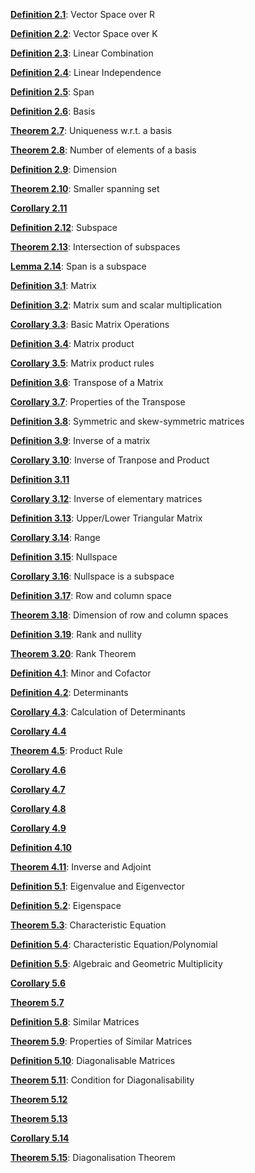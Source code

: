 \providecommand{\Pageref}[1]{\hfill p.\pageref{#1}}
 [**Definition 2.1**](#vksoverr): Vector Space over R\Pageref{vksoverr}

 [**Definition 2.2**](#vksoverk): Vector Space over K\Pageref{vksoverk}

 [**Definition 2.3**](#linear-combination): Linear Combination\Pageref{linear-combination}

 [**Definition 2.4**](#linear-independence-1): Linear Independence\Pageref{linear-independence-1}

 [**Definition 2.5**](#span): Span\Pageref{span}

 [**Definition 2.6**](#basis): Basis\Pageref{basis}

 [**Theorem 2.7**](#uniqueness-w.r.t.-a-basis): Uniqueness w.r.t. a basis\Pageref{uniqueness-w.r.t.-a-basis}

 [**Theorem 2.8**](#number-of-elements-of-a-basis): Number of elements of a basis\Pageref{number-of-elements-of-a-basis}

 [**Definition 2.9**](#dimension): Dimension\Pageref{dimension}

 [**Theorem 2.10**](#smaller-spanning-set): Smaller spanning set\Pageref{smaller-spanning-set}

 [**Corollary 2.11**](#Corollary-2.11)\Pageref{Corollary-2.11}

 [**Definition 2.12**](#subspace): Subspace\Pageref{subspace}

 [**Theorem 2.13**](#intersection-of-subspaces): Intersection of subspaces\Pageref{intersection-of-subspaces}

 [**Lemma 2.14**](#span-is-a-subspace): Span is a subspace\Pageref{span-is-a-subspace}

 [**Definition 3.1**](#matrix): Matrix\Pageref{matrix}

 [**Definition 3.2**](#matrix-sum-and-scalar-multiplication): Matrix sum and scalar multiplication\Pageref{matrix-sum-and-scalar-multiplication}

 [**Corollary 3.3**](#basic-matrix-operations): Basic Matrix Operations\Pageref{basic-matrix-operations}

 [**Definition 3.4**](#matrix-product): Matrix product\Pageref{matrix-product}

 [**Corollary 3.5**](#matrix-product-rules): Matrix product rules\Pageref{matrix-product-rules}

 [**Definition 3.6**](#transpose-of-a-matrix): Transpose of a Matrix\Pageref{transpose-of-a-matrix}

 [**Corollary 3.7**](#properties-of-the-transpose): Properties of the Transpose\Pageref{properties-of-the-transpose}

 [**Definition 3.8**](#symmetric-and-skew-symmetric-matrices): Symmetric and skew-symmetric matrices\Pageref{symmetric-and-skew-symmetric-matrices}

 [**Definition 3.9**](#inverse-of-a-matrix): Inverse of a matrix\Pageref{inverse-of-a-matrix}

 [**Corollary 3.10**](#inverse-of-tranpose-and-product): Inverse of Tranpose and Product\Pageref{inverse-of-tranpose-and-product}

 [**Definition 3.11**](#Definition-3.11)\Pageref{Definition-3.11}

 [**Corollary 3.12**](#inverse-of-elementary-matrices): Inverse of elementary matrices\Pageref{inverse-of-elementary-matrices}

 [**Definition 3.13**](#upperlower-triangular-matrix): Upper/Lower Triangular Matrix\Pageref{upperlower-triangular-matrix}

 [**Corollary 3.14**](#range): Range\Pageref{range}

 [**Definition 3.15**](#nullspace): Nullspace\Pageref{nullspace}

 [**Corollary 3.16**](#nullspace-is-a-subspace): Nullspace is a subspace\Pageref{nullspace-is-a-subspace}

 [**Definition 3.17**](#row-and-column-space): Row and column space\Pageref{row-and-column-space}

 [**Theorem 3.18**](#rowcolumnspace): Dimension of row and column spaces\Pageref{rowcolumnspace}

 [**Definition 3.19**](#rank-and-nullity): Rank and nullity\Pageref{rank-and-nullity}

 [**Theorem 3.20**](#rank-theorem): Rank Theorem\Pageref{rank-theorem}

 [**Definition 4.1**](#minor-and-cofactor): Minor and Cofactor\Pageref{minor-and-cofactor}

 [**Definition 4.2**](#determinants-1): Determinants\Pageref{determinants-1}

 [**Corollary 4.3**](#calcdet): Calculation of Determinants\Pageref{calcdet}

 [**Corollary 4.4**](#Corollary-4.4)\Pageref{Corollary-4.4}

 [**Theorem 4.5**](#product-rule): Product Rule\Pageref{product-rule}

 [**Corollary 4.6**](#Corollary-4.6)\Pageref{Corollary-4.6}

 [**Corollary 4.7**](#Corollary-4.7)\Pageref{Corollary-4.7}

 [**Corollary 4.8**](#Corollary-4.8)\Pageref{Corollary-4.8}

 [**Corollary 4.9**](#Corollary-4.9)\Pageref{Corollary-4.9}

 [**Definition 4.10**](#Definition-4.10)\Pageref{Definition-4.10}

 [**Theorem 4.11**](#inverse-and-adjoint): Inverse and Adjoint\Pageref{inverse-and-adjoint}

 [**Definition 5.1**](#eigenvalue-and-eigenvector): Eigenvalue and Eigenvector\Pageref{eigenvalue-and-eigenvector}

 [**Definition 5.2**](#eigenspace): Eigenspace\Pageref{eigenspace}

 [**Theorem 5.3**](#characteristic-equation): Characteristic Equation\Pageref{characteristic-equation}

 [**Definition 5.4**](#characteristic-equationpolynomial): Characteristic Equation/Polynomial\Pageref{characteristic-equationpolynomial}

 [**Definition 5.5**](#algebraic-and-geometric-multiplicity): Algebraic and Geometric Multiplicity\Pageref{algebraic-and-geometric-multiplicity}

 [**Corollary 5.6**](#eigenvaluestriangular)\Pageref{eigenvaluestriangular}

 [**Theorem 5.7**](#eigenlinind)\Pageref{eigenlinind}

 [**Definition 5.8**](#similar-matrices-1): Similar Matrices\Pageref{similar-matrices-1}

 [**Theorem 5.9**](#simmatrices): Properties of Similar Matrices\Pageref{simmatrices}

 [**Definition 5.10**](#diagonalisable-matrices): Diagonalisable Matrices\Pageref{diagonalisable-matrices}

 [**Theorem 5.11**](#diagifind): Condition for Diagonalisability\Pageref{diagifind}

 [**Theorem 5.12**](#section)\Pageref{section}

 [**Theorem 5.13**](#eigendiag)\Pageref{eigendiag}

 [**Corollary 5.14**](#Corollary-5.14)\Pageref{Corollary-5.14}

 [**Theorem 5.15**](#diagonalisation-theorem): Diagonalisation Theorem\Pageref{diagonalisation-theorem}
